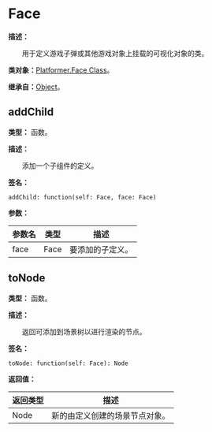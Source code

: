 
# Face

**描述：**

&emsp;&emsp;用于定义游戏子弹或其他游戏对象上挂载的可视化对象的类。

**类对象：**[Platformer.Face Class](/docs/api/Class%20Object/Platformer/Face)。

**继承自：**[Object](/docs/api/Class/Object)。

## addChild

**类型：** 函数。

**描述：**

&emsp;&emsp;添加一个子组件的定义。

**签名：**
```tl
addChild: function(self: Face, face: Face)
```

**参数：**

| 参数名 | 类型 | 描述 |
| --- | --- | --- |
| face | Face | 要添加的子定义。 |

## toNode

**类型：** 函数。

**描述：**

&emsp;&emsp;返回可添加到场景树以进行渲染的节点。

**签名：**
```tl
toNode: function(self: Face): Node
```

**返回值：**

| 返回类型 | 描述 |
| --- | --- |
| Node | 新的由定义创建的场景节点对象。 |